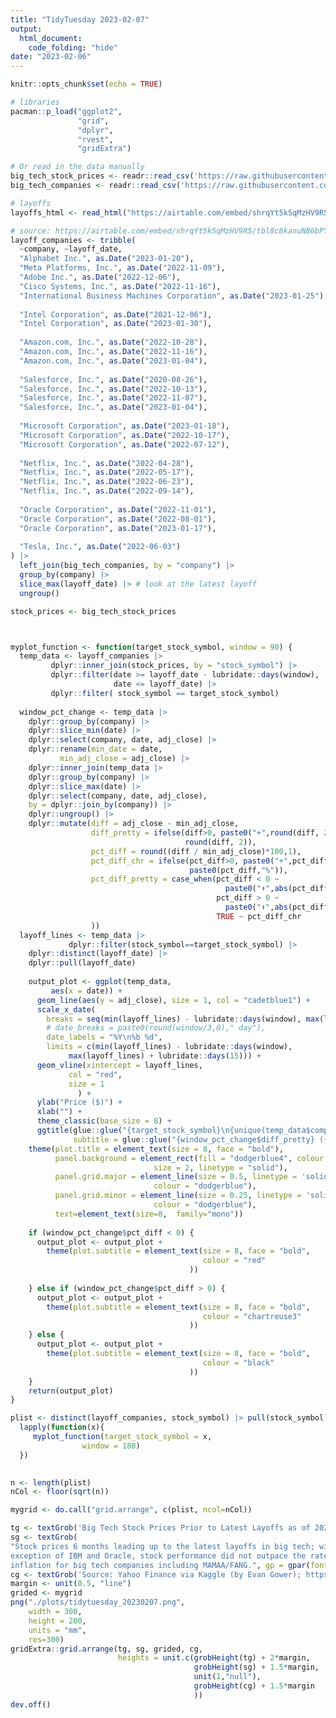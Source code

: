 ```yaml
---
title: "TidyTuesday 2023-02-07"
output: 
  html_document:
    code_folding: "hide"
date: "2023-02-06"
---
```


```r
knitr::opts_chunk$set(echo = TRUE)

# libraries 
pacman::p_load("ggplot2",
               "grid",
               "dplyr",
               "rvest",
               "gridExtra")

# Or read in the data manually
big_tech_stock_prices <- readr::read_csv('https://raw.githubusercontent.com/rfordatascience/tidytuesday/master/data/2023/2023-02-07/big_tech_stock_prices.csv')
big_tech_companies <- readr::read_csv('https://raw.githubusercontent.com/rfordatascience/tidytuesday/master/data/2023/2023-02-07/big_tech_companies.csv')

# layoffs
layoffs_html <- read_html("https://airtable.com/embed/shrqYt5kSqMzHV9R5?backgroundColor=green&viewControls=on")

```

```r
# source: https://airtable.com/embed/shrqYt5kSqMzHV9R5/tbl8c8kanuNB6bPYr?backgroundColor=green&viewControls=on
layoff_companies <- tribble(
  ~company, ~layoff_date,
  "Alphabet Inc.", as.Date("2023-01-20"),
  "Meta Platforms, Inc.", as.Date("2022-11-09"),
  "Adobe Inc.", as.Date("2022-12-06"),
  "Cisco Systems, Inc.", as.Date("2022-11-16"),
  "International Business Machines Corporation", as.Date("2023-01-25"),
  
  "Intel Corporation", as.Date("2021-12-06"),
  "Intel Corporation", as.Date("2023-01-30"),
  
  "Amazon.com, Inc.", as.Date("2022-10-28"),
  "Amazon.com, Inc.", as.Date("2022-11-16"),
  "Amazon.com, Inc.", as.Date("2023-01-04"),
  
  "Salesforce, Inc.", as.Date("2020-08-26"),
  "Salesforce, Inc.", as.Date("2022-10-13"),
  "Salesforce, Inc.", as.Date("2022-11-07"),
  "Salesforce, Inc.", as.Date("2023-01-04"),
  
  "Microsoft Corporation", as.Date("2023-01-18"),
  "Microsoft Corporation", as.Date("2022-10-17"),
  "Microsoft Corporation", as.Date("2022-07-12"),
  
  "Netflix, Inc.", as.Date("2022-04-28"),
  "Netflix, Inc.", as.Date("2022-05-17"),
  "Netflix, Inc.", as.Date("2022-06-23"),
  "Netflix, Inc.", as.Date("2022-09-14"),
  
  "Oracle Corporation", as.Date("2022-11-01"),
  "Oracle Corporation", as.Date("2022-08-01"),
  "Oracle Corporation", as.Date("2023-01-17"),
  
  "Tesla, Inc.", as.Date("2022-06-03")
) |>
  left_join(big_tech_companies, by = "company") |>
  group_by(company) |>
  slice_max(layoff_date) |> # look at the latest layoff
  ungroup()

stock_prices <- big_tech_stock_prices



myplot_function <- function(target_stock_symbol, window = 90) {
  temp_data <- layoff_companies |>
         dplyr::inner_join(stock_prices, by = "stock_symbol") |>
         dplyr::filter(date >= layoff_date - lubridate::days(window),
                       date <= layoff_date) |>
         dplyr::filter( stock_symbol == target_stock_symbol)
  
  window_pct_change <- temp_data |>
    dplyr::group_by(company) |>
    dplyr::slice_min(date) |>
    dplyr::select(company, date, adj_close) |>
    dplyr::rename(min_date = date,
           min_adj_close = adj_close) |>
    dplyr::inner_join(temp_data |>
    dplyr::group_by(company) |>
    dplyr::slice_max(date) |>
    dplyr::select(company, date, adj_close),
    by = dplyr::join_by(company)) |>
    dplyr::ungroup() |>
    dplyr::mutate(diff = adj_close - min_adj_close,
                  diff_pretty = ifelse(diff>0, paste0("+",round(diff, 2)),
                                       round(diff, 2)),
                  pct_diff = round((diff / min_adj_close)*100,1),
                  pct_diff_chr = ifelse(pct_diff>0, paste0("+",pct_diff,"%"),
                                        paste0(pct_diff,"%")),
                  pct_diff_pretty = case_when(pct_diff < 0 ~
                                                paste0("⬇",abs(pct_diff),"%"),
                                              pct_diff > 0 ~
                                                paste0("⬆",abs(pct_diff),"%"),
                                              TRUE ~ pct_diff_chr
                  ))    
  layoff_lines <- temp_data |>
             dplyr::filter(stock_symbol==target_stock_symbol) |> 
    dplyr::distinct(layoff_date) |>
    dplyr::pull(layoff_date) 
  
    output_plot <- ggplot(temp_data,
         aes(x = date)) +
      geom_line(aes(y = adj_close), size = 1, col = "cadetblue1") +
      scale_x_date(
        breaks = seq(min(layoff_lines) - lubridate::days(window), max(layoff_lines), by = round(window/3,0)),
        # date_breaks = paste0(round(window/3,0)," day"), 
        date_labels = "%Y\n%b %d",
        limits = c(min(layoff_lines) - lubridate::days(window),
             max(layoff_lines) + lubridate::days(15))) +
      geom_vline(xintercept = layoff_lines,
             col = "red",
             size = 1
               ) +
      ylab("Price ($)") +
      xlab("") +
      theme_classic(base_size = 8) +
      ggtitle(glue::glue("{target_stock_symbol}\n{unique(temp_data$company)}"),
              subtitle = glue::glue("{window_pct_change$diff_pretty} ({window_pct_change$pct_diff_chr})")) + 
    theme(plot.title = element_text(size = 8, face = "bold"),
          panel.background = element_rect(fill = "dodgerblue4", colour = "#6D9EC1",
                                size = 2, linetype = "solid"),
          panel.grid.major = element_line(size = 0.5, linetype = 'solid',
                                colour = "dodgerblue"), 
          panel.grid.minor = element_line(size = 0.25, linetype = 'solid',
                                colour = "dodgerblue"),
          text=element_text(size=8,  family="mono"))
    
    if (window_pct_change$pct_diff < 0) {
      output_plot <- output_plot +
        theme(plot.subtitle = element_text(size = 8, face = "bold",
                                           colour = "red"
                                        ))
        
    } else if (window_pct_change$pct_diff > 0) {
      output_plot <- output_plot +
        theme(plot.subtitle = element_text(size = 8, face = "bold",
                                           colour = "chartreuse3"
                                        ))
    } else {
      output_plot <- output_plot +
        theme(plot.subtitle = element_text(size = 8, face = "bold",
                                           colour = "black"
                                        ))
    }
    return(output_plot)
}

plist <- distinct(layoff_companies, stock_symbol) |> pull(stock_symbol) |>
  lapply(function(x){
     myplot_function(target_stock_symbol = x,
                window = 180)
  })
  

n <- length(plist)
nCol <- floor(sqrt(n))

mygrid <- do.call("grid.arrange", c(plist, ncol=nCol))

tg <- textGrob('Big Tech Stock Prices Prior to Latest Layoffs as of 2023 Feb 06', gp = gpar(fontsize = 20, fontface = 'bold', fontfamily = "mono"))
sg <- textGrob(
"Stock prices 6 months leading up to the latest layoffs in big tech; with the 
exception of IBM and Oracle, stock performance did not outpace the rate of 
inflation for big tech companies including MAMAA/FANG.", gp = gpar(fontsize = 12, fontfamily = "mono"))
cg <- textGrob('Source: Yahoo Finance via Kaggle (by Evan Gower); https://layoffs.fyi/. Vizualization by @dstephanieq', gp = gpar(fontsize = 10, fontfamily = "mono"))
margin <- unit(0.5, "line")
grided <- mygrid
png("./plots/tidytuesday_20230207.png", 
    width = 300,
    height = 200,
    units = "mm",
    res=300)
gridExtra::grid.arrange(tg, sg, grided, cg,
                        heights = unit.c(grobHeight(tg) + 2*margin, 
                                         grobHeight(sg) + 1.5*margin, 
                                         unit(1,"null"),
                                         grobHeight(cg) + 1.5*margin
                                         ))
dev.off()

```


